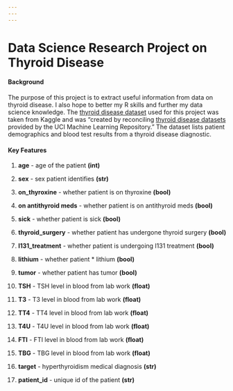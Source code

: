 ```yaml
---
---
---
```


# Data Science Research Project on Thyroid Disease

#### Background

The purpose of this project is to extract useful information from data on thyroid disease. I also hope to better my R skills and further my data science knowledge. The [thyroid disease dataset](https://www.kaggle.com/datasets/emmanuelfwerr/thyroid-disease-data) used for this project was taken from Kaggle and was "created by reconciling [thyroid disease datasets](https://archive.ics.uci.edu/ml/datasets/thyroid+disease) provided by the UCI Machine Learning Repository." The dataset lists patient demographics and blood test results from a thyroid disease diagnostic.

#### Key Features

1.  **age** - age of the patient **(int)**

2.  **sex** - sex patient identifies **(str)**

3.  **on_thyroxine** - whether patient is on thyroxine **(bool)**

4.  **on antithyroid meds** - whether patient is on antithyroid meds **(bool)**

5.  **sick** - whether patient is sick **(bool)**

6.  **thyroid_surgery** - whether patient has undergone thyroid surgery **(bool)**

7.  **I131_treatment** - whether patient is undergoing I131 treatment **(bool)**

8.  **lithium** - whether patient \* lithium **(bool)**

9.  **tumor** - whether patient has tumor **(bool)**

10. **TSH** - TSH level in blood from lab work **(float)**

11. **T3** - T3 level in blood from lab work **(float)**

12. **TT4** - TT4 level in blood from lab work **(float)**

13. **T4U** - T4U level in blood from lab work **(float)**

14. **FTI** - FTI level in blood from lab work **(float)**

15. **TBG** - TBG level in blood from lab work **(float)**

16. **target** - hyperthyroidism medical diagnosis **(str)**

17. **patient_id** - unique id of the patient **(str)**
